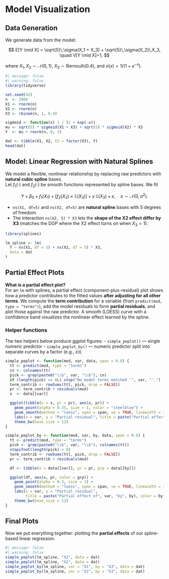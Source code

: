 # Model Visualization

## Data Generation

We generate data from the model:

$$
E[Y \mid X] = \sqrt{5}\,\sigma(X_1 + X_3) + \sqrt{5}\,\sigma(X_2)\,X_3, \quad
V[Y \mid X]=1,
$$

where $X_1,X_2 \sim \mathcal N(0,1)$, $X_3 \sim \text{Bernoulli}(0.4)$, and $\sigma(x)=1/(1+e^{-x})$.

```r
#| message: false
#| warning: false
library(tidyverse)

set.seed(42)
n  <- 2000
X1 <- rnorm(n)
X2 <- rnorm(n)
X3 <- rbinom(n, 1, 0.4)

sigmoid <- function(x) 1 / (1 + exp(-x))
mu <- sqrt(5) * sigmoid(X1 + X3) + sqrt(5) * sigmoid(X2) * X3
Y  <- mu + rnorm(n, 0, 1)

dat <- tibble(X1, X2, X3 = factor(X3), Y)
head(dat)
```
## Model: Linear Regression with Natural Splines

We model a flexible, nonlinear relationship by replacing raw predictors with **natural cubic spline** bases.  
Let $f_1(\cdot)$ and $f_2(\cdot)$ be smooth functions represented by spline bases. We fit

$$
Y \;=\; \beta_0 \;+\; f_1(X_1)\;+\; \big[f_2(X_2)\times \mathbb{1}(X_3)\big]\;+\; \gamma\,\mathbb{1}(X_3)\;+\; \varepsilon,
\quad \varepsilon \sim \mathcal{N}(0,\sigma^2).
$$

- `ns(X1, df=5)` and `ns(X2, df=5)` are **natural spline** bases with 5 degrees of freedom.  
- The interaction `ns(X2, 5) * X3` lets the **shape of the X2 effect differ by X3** (matches the DGP where the X2 effect turns on when $X_3=1$).

```r
library(splines)

lm_spline <- lm(
  Y ~ ns(X1, df = 5) + ns(X2, df = 5) * X3,
  data = dat
)
```
## Partial Effect Plots

**What is a partial effect plot?**  
For an `lm` with splines, a partial effect (component-plus-residual) plot shows how a predictor contributes to the fitted values **after adjusting for all other terms**. We compute the **term contribution** for a variable (from `predict(mod, type = "terms")`), add the model residuals to form **partial residuals**, and plot those against the raw predictor. A smooth (LOESS) curve with a confidence band visualizes the nonlinear effect learned by the spline.

### Helper functions

The two helpers below produce ggplot figures:
- `simple_peplot()` — single numeric predictor
- `simple_peplot_by()` — numeric predictor split into separate curves by a factor (e.g., `X3`)

```r
simple_peplot <- function(mod, var, data, span = 0.8) {
  tt <- predict(mod, type = "terms")
  cn <- colnames(tt)
  pick <- grep(paste0("\\b", var, "\\b"), cn)
  if (length(pick) == 0L) stop("No model terms matched '", var, "'.")
  term_contrib <- rowSums(tt[, pick, drop = FALSE])
  pr <- term_contrib + residuals(mod)
  x  <- data[[var]]

  ggplot(tibble(x = x, pr = pr), aes(x, pr)) +
    geom_point(alpha = 0.35, size = 1, color = "steelblue") +
    geom_smooth(method = "loess", span = span, se = TRUE, linewidth = 1.1) +
    labs(x = var, y = "Partial residual", title = paste("Partial effect of", var)) +
    theme_bw(base_size = 12)
}

simple_peplot_by <- function(mod, var, by, data, span = 0.8) {
  tt <- predict(mod, type = "terms")
  pick <- grep(paste0("\\b", var, "\\b"), colnames(tt))
  stopifnot(length(pick) > 0)
  term_contrib <- rowSums(tt[, pick, drop = FALSE])
  pr <- term_contrib + residuals(mod)

  df <- tibble(x = data[[var]], pr = pr, grp = data[[by]])

  ggplot(df, aes(x, pr, color = grp)) +
    geom_point(alpha = 0.3, size = 1) +
    geom_smooth(method = "loess", span = span, se = TRUE, linewidth = 1.1) +
    labs(x = var, y = "Partial residual",
         title = paste("Partial effect of", var, "by", by), color = by) +
    theme_bw(base_size = 12)
}
```
## Final Plots

Now we put everything together: plotting the **partial effects** of our spline-based linear regression.
```r
#| message: false
#| warning: false
simple_peplot(lm_spline, "X1", data = dat)
simple_peplot(lm_spline, "X2", data = dat)
simple_peplot_by(lm_spline, var = "X1", by = "X3", data = dat)
simple_peplot_by(lm_spline, var = "X2", by = "X3", data = dat)
```